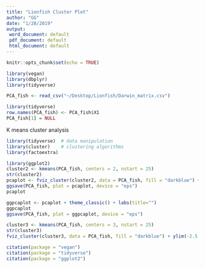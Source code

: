 ```yaml
---
title: "Lionfish Cluster Plot"
author: "GG"
date: "1/28/2019"
output: 
 word_document: default
 pdf_document: default
 html_document: default
---
```


```r
knitr::opts_chunk$set(echo = TRUE)
```

```r
library(vegan)
library(dbplyr)
library(tidyverse)
```
```r
PCA_fish <- read_csv("~/Desktop/Lionfish/Darwin_matrix.csv")
```

```r
library(tidyverse)
row.names(PCA_fish) <- PCA_fish$X1
PCA_fish[1] = NULL
```

K means cluster analysis
```r
library(tidyverse)  # data manipulation
library(cluster)    # clustering algorithms
library(factoextra)
```


```r
library(ggplot2)
cluster2 <- kmeans(PCA_fish, centers = 2, nstart = 25)
str(cluster2)
pcaplot <- fviz_cluster(cluster2, data = PCA_fish, fill = "darkblue") + ylim(-2.5,4.5) + theme_classic()
ggsave(PCA_fish, plot = pcaplot, device = "eps")
pcaplot
```


```r
ggpcaplot <- pcaplot + theme_classic() + labs(title="")
ggpcaplot
ggsave(PCA_fish, plot = ggpcaplot, device = "eps")
```
```r
cluster3 <- kmeans(PCA_fish, centers = 3, nstart = 25)
str(cluster3)
fviz_cluster(cluster3, data = PCA_fish, fill = "darkblue") + ylim(-2.5,4.5) + theme_classic()
```

```r
citation(package = "vegan")
citation(package = "tidyverse")
citation(package = "ggplot2")
```

